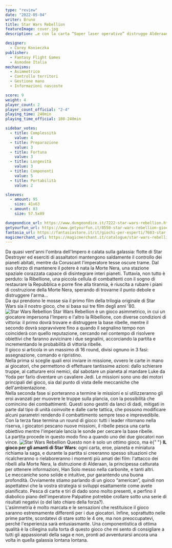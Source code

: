 ```yaml
---
type: "review"
date: "2022-05-04"
writer: Bruno
title: Star Wars Rebellion
featureImage: cover.jpg
description: …e con la carta “Super laser operativo” distruggo Alderaan. Scacco matto feccia ribelle!

designer:
  - Corey Konieczka
publisher:
  - Fantasy Flight Games
  - Asmodee Italia
mechanisms:
  - Asimmetrico
  - Controllo territori
  - Gestione mano
  - Informazioni nascoste

score: 9
weight: 4
player_count: 2
player_count_official: "2-4"
playing_time: 240min
playing_time_official: 180-240min

sidebar_votes:
  - title: Complessità
    value: 4
  - title: Preparazione
    value: 3
  - title: Fortuna
    value: 3
  - title: Longevità
    value: 3
  - title: Componenti
    value: 5
  - title: Portabilità
    value: 2

sleeves:
  - amount: 95
    size: 41x63
  - amount: 83
    size: 57.5x89

dungeondice_url: https://www.dungeondice.it/7222-star-wars-rebellion.html
getyourfun_url: https://www.getyourfun.it/0550-star-wars-rebellion-giochi-da-tavolo-di-guerra.html
fantasia_url: https://fantasiastore.it/it/giochi-per-esperti/7603-star-wars-rebellion.html
magicmerchant_url: https://magicmerchant.it/catalogue/star-wars-rebellion-29863/
---
```


<Setting>
  Da quasi vent'anni l'ombra dell'Impero è calata sulla galassia: flotte di Star
  Destroyer ed eserciti di assaltatori mantengono saldamente il controllo dei
  pianeti abitati, mentre da Coruscant l'imperatore tesse oscure trame. Dal suo
  sforzo di mantenere il potere è nata la Morte Nera, una stazione spaziale
  corazzata capace di disintegrare interi pianeti. Tuttavia, non tutto è
  perduto: la Ribellione, una piccola cellula di combattenti con il sogno di
  restaurare la Repubblica e porre fine alla tirannia, è riuscita a rubare i
  piani di costruzione della Morte Nera, sperando di trovarne il punto debole e
  distruggere l'arma…
  <br />
  Da qui prendono le mosse sia il primo film della trilogia originale di Star
  Wars sia il nostro gioco, che si basa sui tre film degli anni '80.
</Setting>

<img src="./game1.jpg" alt="Star Wars Rebellion" />

<Rules>
  Star Wars Rebellion è un gioco asimmetrico, in cui un giocatore impersona
  l'Impero e l'altro la Ribellione, con diverse condizioni di vittoria: il primo
  dovrà trovare e distruggere la base ribelle, mentre il secondo dovrà
  sopravvivere fino a quando il segnalino tempo non coinciderà con quello
  reputazione, cercando nel contempo di risolvere obiettivi che faranno
  avvicinare i due segnalini, accorciando la partita e incrementando le
  probabilità di vittoria ribelle.
  <br />
  Il gioco si articola in un massimo di 16 round, divisi ognuno in 3 fasi:
  assegnazione, comando e ripristino.
  <br />
  Nella prima si sceglie quali eroi inviare in missione, ovvero le carte in mano
  ai giocatori, che permettono di effettuare tantissime azioni: dallo schierare
  truppe, al catturare eroi nemici, dal sabotare un pianeta al mandare Luke da
  Yoda per farlo diventare un cavaliere Jedi. Le missioni sono uno dei motori
  principali del gioco, sia dal punto di vista delle meccaniche che
  dell'ambientazione.
  <br />
  Nella seconda fase si porteranno a termine le missioni e si utilizzeranno gli
  eroi avanzati per muovere le truppe sulla plancia, con la possibilità che
  comincino dei combattimenti. Questi sono gestiti da lanci di dadi, mitigati in
  parte dal tipo di unità coinvolte e dalle carte tattica, che possono
  modificare alcuni parametri rendendo il combattimento sempre teso e
  imprevedibile.
  <br />
  Con la terza fase termina un round di gioco: tutti i leader ritornano nella
  riserva, i giocatori pescano nuove missioni, il ribelle pesca una carta
  obiettivo mentre l'imperiale lancia le sonde per cercare la base ribelle.
  <br />
  La partita procede in questo modo fino a quando uno dei due giocatori non
  vince.
</Rules>

<img src="./game2.jpg" alt="Star Wars Rebellion" />

<Feedback>
  Questo non è solo un ottimo gioco, ma è{" "}
  <strong>IL gioco per gli amanti di Star Wars</strong>: ogni carta, eroe,
  pianeta e miniatura richiama la saga, e durante la partita si creeranno spesso
  situazioni che ricalcheranno o rielaboreranno i momenti più amati dei film:
  l'attacco dei ribelli alla Morte Nera, la distruzione di Alderaan, la
  principessa catturata per ottenere informazioni, Han Solo messo nella
  carbonite, e tanti altri.
  <br />
  Le meccaniche sono solide e intuitive, pur garantendo una buona profondità.
  Ovviamente stiamo parlando di un gioco “american”, quindi non aspettatevi che
  la vostra strategia si sviluppi esattamente come avete pianificato. Pesca di
  carte e tiri di dado sono molto presenti, e perfino il diabolico piano
  dell'imperatore Palpatine potrebbe crollare sotto una serie di risultati
  negativi (o del lato chiaro della forza?).
  <br />
  L'asimmetria è molto marcata e le sensazioni che restituisce il gioco saranno
  estremamente differenti per i due giocatori. Infine, soprattutto nelle prime
  partite, scordatevi di stare sotto le 4 ore, ma non preoccupatevi, perché
  l'esperienza sarà entusiasmante. Una componentistica di ottima qualità è la
  ciliegina sulla torta di questo gioco che mi sento di consigliare a tutti gli
  appassionati della saga e non, pronti ad avventurarsi ancora una volta in
  quella galassia lontana lontana.
</Feedback>

<Instagram id="CdIqH6nDWOG" />
